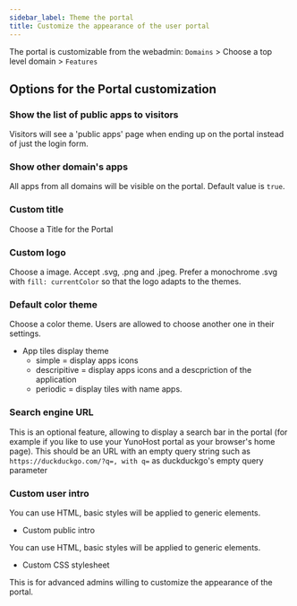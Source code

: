 ```yaml
---
sidebar_label: Theme the portal
title: Customize the appearance of the user portal
---
```


The portal is customizable from the webadmin:
 `Domains` > Choose a top level domain > `Features`

## Options for the Portal customization

### Show the list of public apps to visitors
Visitors will see a 'public apps' page when ending up on the portal instead of just the login form.

### Show other domain's apps

All apps from all domains will be visible on the portal. Default value is `true`.

### Custom title

Choose a Title for the Portal

### Custom logo

Choose a image. Accept .svg, .png and .jpeg. Prefer a monochrome .svg with `fill: currentColor` so that the logo adapts to the themes.

### Default color theme

Choose a color theme. Users are allowed to choose another one in their settings.

* App tiles display theme
    * simple = display apps icons
    * descripitive = display apps icons and a descpriction of the application
    * periodic = display tiles with name apps.

### Search engine URL

This is an optional feature, allowing to display a search bar in the portal (for example if you like to use your YunoHost portal as your browser's home page). This should be an URL with an empty query string such as `https://duckduckgo.com/?q=, with q=` as duckduckgo's empty query parameter

### Custom user intro

You can use HTML, basic styles will be applied to generic elements.

* Custom public intro

You can use HTML, basic styles will be applied to generic elements.

* Custom CSS stylesheet

This is for advanced admins willing to customize the appearance of the portal.

